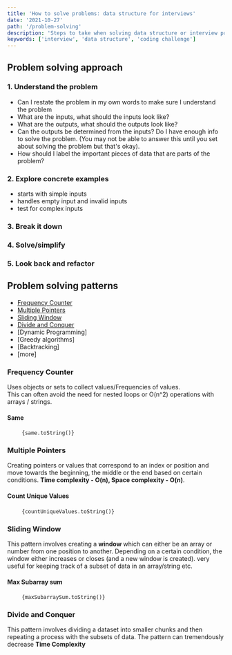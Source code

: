 ```yaml
---
title: 'How to solve problems: data structure for interviews'
date: '2021-10-27'
path: '/problem-solving'
description: 'Steps to take when solving data structure or interview problems'
keywords: ['interview', 'data structure', 'coding challenge']
---
```



[comment]: # 'using webpack raw loader to load file as string'

## Problem solving approach

### 1. Understand the problem

- Can I restate the problem in my own words to make sure I understand the problem
- What are the inputs, what should the inputs look like?
- What are the outputs, what should the outputs look like?
- Can the outputs be determined from the inputs? Do I have enough info to solve the problem. (You may not be able to answer this until you set about solving the problem but that's okay).
- How should I label the important pieces of data that are parts of the problem?

### 2. Explore concrete examples

- starts with simple inputs
- handles empty input and invalid inputs
- test for complex inputs

### 3. Break it down

### 4. Solve/simplify

### 5. Look back and refactor

## Problem solving patterns

- [Frequency Counter](#frequencyCounter)
- [Multiple Pointers](#multiplePointers)
- [Sliding Window](#slidingWindow)
- [Divide and Conquer](#divideNConquer)
- [Dynamic Programming]
- [Greedy algorithms]
- [Backtracking]
- [more]

### <a name="frequencyCounter">Frequency Counter</a>

Uses objects or sets to collect values/Frequencies of values.  
This can often avoid the need for nested loops or O(n^2) operations with arrays / strings.

#### Same

<pre>
	<code className="language-javascript">{same.toString()}</code>
</pre>

### <a name="multiplePointers">Multiple Pointers</a>

Creating pointers or values that correspond to an index or position and move towards the beginning, the middle or the end based on certain conditions. **Time complexity - O(n), Space complexity - O(n)**.

#### Count Unique Values

<pre>
	<code className="language-javascript">{countUniqueValues.toString()}</code>
</pre>

### <a name="slidingWindow">Sliding Window</a>

This pattern involves creating a **window** which can either be an array or number from one position to another.
Depending on a certain condition, the window either increases or closes (and a new window is created).
very useful for keeping track of a subset of data in an array/string etc.

#### Max Subarray sum

<pre>
	<code className="language-javascript">{maxSubarraySum.toString()}</code>
</pre>

### <a name="divideNConquer">Divide and Conquer</a>

This pattern involves dividing a dataset into smaller chunks and then repeating a process with the subsets of data.
The pattern can tremendously decrease **Time Complexity**
